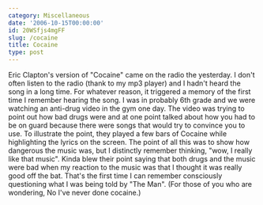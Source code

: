 ```yaml
---
category: Miscellaneous
date: '2006-10-15T00:00:00'
id: 20WSfjs4mgFF
slug: /cocaine
title: Cocaine
type: post
---
```


Eric Clapton's version of "Cocaine" came on the radio the
yesterday. I don't often listen to the radio (thank to my mp3
player) and I hadn't heard the song in a long time. For whatever
reason, it triggered a memory of the first time I remember hearing
the song. I was in probably 6th grade and we were watching an
anti-drug video in the gym one day. The video was trying to point
out how bad drugs were and at one point talked about how you had to
be on guard because there were songs that would try to convince you
to use. To illustrate the point, they played a few bars of Cocaine
while highlighting the lyrics on the screen. The point of all this
was to show how dangerous the music was, but I distinctly remember
thinking, "wow, I really like that music". Kinda blew their point
saying that both drugs and the music were bad when my reaction to
the music was that I thought it was really good off the bat. That's
the first time I can remember consciously questioning what I was
being told by "The Man". (For those of you who are wondering, No
I've never done cocaine.)